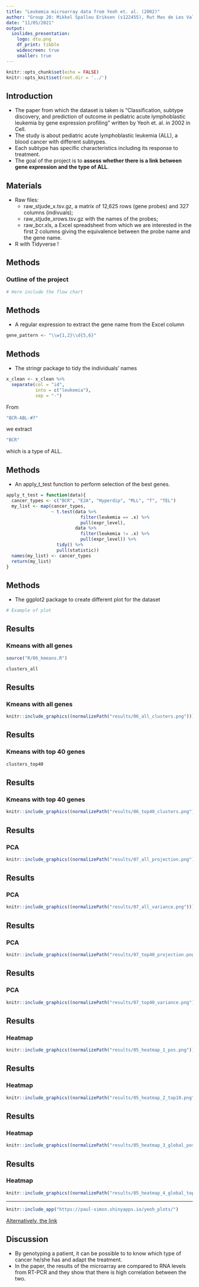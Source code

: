 ```yaml
---
title: "Leukemia microarray data from Yeoh et. al. (2002)"
author: "Group 20: Mikkel Spallou Eriksen (s122455), Rut Mas de Les Valls (s203003), Anna Oliver Almirall (s202436), Paul Jeremy Simon (s202592), Elisa Catafal Tardos (s210415)"
date: "11/05/2021"
output: 
  ioslides_presentation:
    logo: dtu.png
    df_print: tibble
    widescreen: true
    smaller: true
---
```


```r
knitr::opts_chunk$set(echo = FALSE)
knitr::opts_knit$set(root.dir = '../')
```

## Introduction

- The paper from which the dataset is taken is "Classification, subtype discovery, and prediction of outcome in pediatric acute lymphoblastic leukemia by gene expression profiling" written by Yeoh et. al. in 2002 in Cell. 
- The study is about pediatric acute lymphoblastic leukemia (ALL), a blood cancer with different subtypes.
- Each subtype has specific characteristics including its response to treatment.
- The goal of the project is to **assess whether there is a link between gene expression and the type of ALL**.


## Materials

- Raw files:
  - raw_stjude_x.tsv.gz, a matrix of 12,625 rows (gene probes) and 327 columns (indivuals);
  - raw_stjude_xrows.tsv.gz with the names of the probes;
  - raw_bcr.xls, a Excel spreadsheet from which we are interested in the first 2 columns giving the equivalence between the probe name and the gene name.


- R with Tidyverse !

## Methods
### Outline of the project

```r
# Here include the flow chart
```


## Methods
- A regular expression to extract the gene name from the Excel column 
```r
gene_pattern <- "\\w{1,2}\\d{5,6}"
```


## Methods
- The stringr package to tidy the individuals' names
```r
x_clean <- x_clean %>% 
  separate(col = "id", 
           into = c("leukemia"), 
           sep = "-")
```
From
```r
"BCR-ABL-#7"
```
we extract
```r
"BCR"
```
which is a type of ALL.


## Methods
- An apply_t_test function to perform selection of the best genes.
```r
apply_t_test = function(data){
  cancer_types <- c("BCR", "E2A", "Hyperdip", "MLL", "T", "TEL")
  my_list <- map(cancer_types,
                 ~ t.test(data %>%
                            filter(leukemia == .x) %>% 
                            pull(expr_level),
                          data %>%
                            filter(leukemia != .x) %>% 
                            pull(expr_level)) %>% 
                   tidy() %>% 
                   pull(statistic))
  names(my_list) <- cancer_types
  return(my_list)
}
```


## Methods
- The ggplot2 package to create different plot for the dataset
```r
# Example of plot
```


## Results
### Kmeans with all genes
```r
source("R/06_kmeans.R")
```

```r
clusters_all
```

## Results
### Kmeans with all genes
```r
knitr::include_graphics((normalizePath("results/06_all_clusters.png")))
```


## Results
### Kmeans with top 40 genes
```r
clusters_top40
```

## Results
### Kmeans with top 40 genes
```r
knitr::include_graphics((normalizePath("results/06_top40_clusters.png")))
```


## Results
### PCA
```r
knitr::include_graphics((normalizePath("results/07_all_projection.png")))
```


## Results
### PCA
```r
knitr::include_graphics((normalizePath("results/07_all_variance.png")))
```


## Results
### PCA
```r
knitr::include_graphics((normalizePath("results/07_top40_projection.png")))
```


## Results
### PCA
```r
knitr::include_graphics((normalizePath("results/07_top40_variance.png")))
```


## Results
### Heatmap
```r
knitr::include_graphics((normalizePath("results/05_heatmap_1_pos.png")))
```


## Results
### Heatmap
```r
knitr::include_graphics((normalizePath("results/05_heatmap_2_top10.png")))
```


## Results
### Heatmap
```r
knitr::include_graphics((normalizePath("results/05_heatmap_3_global_pos.png")))
```


## Results
### Heatmap
```r
knitr::include_graphics((normalizePath("results/05_heatmap_4_global_top10.png")))
```


---
```r
knitr::include_app("https://paul-simon.shinyapps.io/yeoh_plots/")
```

[Alternatively, the link](https://paul-simon.shinyapps.io/yeoh_plots/)


## Discussion
- By genotyping a patient, it can be possible to to know which type of cancer he/she has and adapt the treatment.
- In the paper, the results of the microarray are compared to RNA levels from RT-PCR and they show that there is high correlation between the two.
